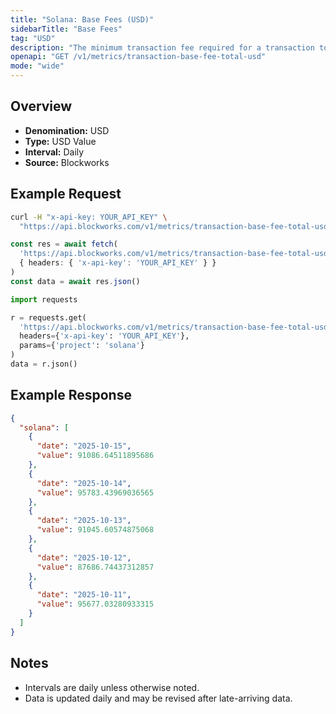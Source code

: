 ```yaml
---
title: "Solana: Base Fees (USD)"
sidebarTitle: "Base Fees"
tag: "USD"
description: "The minimum transaction fee required for a transaction to be included in a block"
openapi: "GET /v1/metrics/transaction-base-fee-total-usd"
mode: "wide"
---
```


## Overview

- **Denomination:** USD
- **Type:** USD Value
- **Interval:** Daily
- **Source:** Blockworks

## Example Request

<CodeGroup>

```bash cURL
curl -H "x-api-key: YOUR_API_KEY" \
  "https://api.blockworks.com/v1/metrics/transaction-base-fee-total-usd?project=solana"
```

```typescript TypeScript
const res = await fetch(
  'https://api.blockworks.com/v1/metrics/transaction-base-fee-total-usd?project=solana',
  { headers: { 'x-api-key': 'YOUR_API_KEY' } }
)
const data = await res.json()
```

```python Python
import requests

r = requests.get(
  'https://api.blockworks.com/v1/metrics/transaction-base-fee-total-usd',
  headers={'x-api-key': 'YOUR_API_KEY'},
  params={'project': 'solana'}
)
data = r.json()
```

</CodeGroup>

## Example Response

```json
{
  "solana": [
    {
      "date": "2025-10-15",
      "value": 91086.64511895686
    },
    {
      "date": "2025-10-14",
      "value": 95783.43969036565
    },
    {
      "date": "2025-10-13",
      "value": 91045.60574875068
    },
    {
      "date": "2025-10-12",
      "value": 87686.74437312857
    },
    {
      "date": "2025-10-11",
      "value": 95677.03280933315
    }
  ]
}
```

## Notes
- Intervals are daily unless otherwise noted.
- Data is updated daily and may be revised after late-arriving data.
